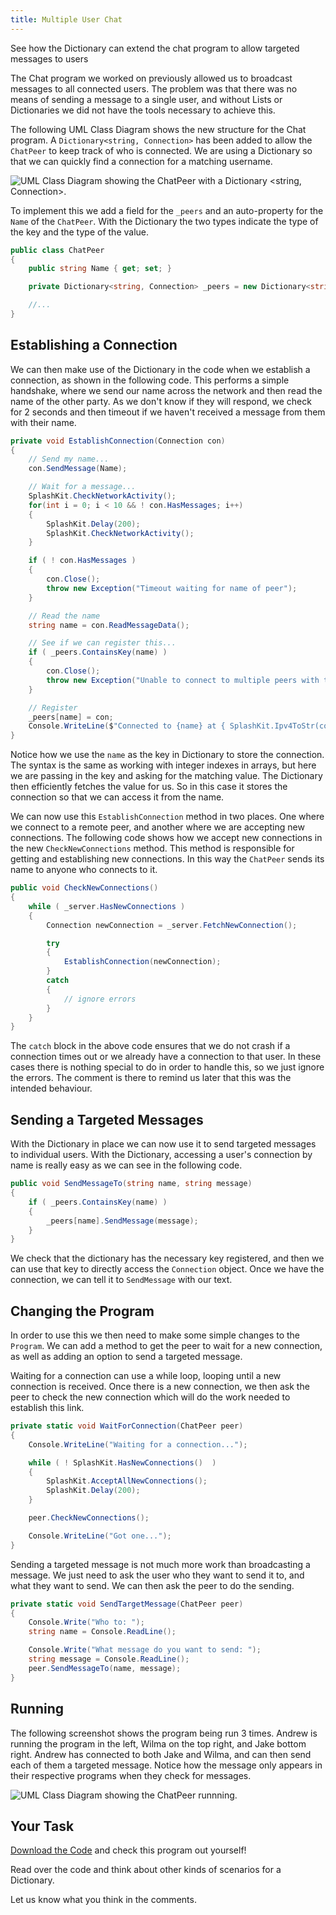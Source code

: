 ```yaml
---
title: Multiple User Chat
---
```


See how the Dictionary can extend the chat program to allow targeted messages to users

The Chat program we worked on previously allowed us to broadcast messages to all connected users. The problem was that there was no means of sending a message to a single user, and without Lists or Dictionaries we did not have the tools necessary to achieve this.

The following UML Class Diagram shows the new structure for the Chat program. A `Dictionary<string, Connection>` has been added to allow the `ChatPeer` to keep track of who is connected. We are using a Dictionary so that we can quickly find a connection for a matching username.

![UML Class Diagram showing the ChatPeer with a Dictionary \<string, Connection\>.](./images/multi-user-chat.png)



To implement this we add a field for the `_peers` and an auto-property for the `Name` of the `ChatPeer`. With the Dictionary the two types indicate the type of the key and the type of the value.

```cs
public class ChatPeer
{
    public string Name { get; set; }

    private Dictionary<string, Connection> _peers = new Dictionary<string, Connection>();

    //...
}
```

## Establishing a Connection

We can then make use of the Dictionary in the code when we establish a connection, as shown in the following code. This performs a simple handshake, where we send our name across the network and then read the name of the other party. As we don't know if they will respond, we check for 2 seconds and then timeout if we haven't received a message from them with their name.

```cs
private void EstablishConnection(Connection con)
{
    // Send my name...
    con.SendMessage(Name);

    // Wait for a message...
    SplashKit.CheckNetworkActivity();
    for(int i = 0; i < 10 && ! con.HasMessages; i++)
    {
        SplashKit.Delay(200);
        SplashKit.CheckNetworkActivity();
    }

    if ( ! con.HasMessages )
    {
        con.Close();
        throw new Exception("Timeout waiting for name of peer");
    }

    // Read the name
    string name = con.ReadMessageData();

    // See if we can register this...
    if ( _peers.ContainsKey(name) )
    {
        con.Close();
        throw new Exception("Unable to connect to multiple peers with the same name");
    }

    // Register
    _peers[name] = con;
    Console.WriteLine($"Connected to {name} at { SplashKit.Ipv4ToStr(con.IP) }:{con.Port}");
}
```

Notice how we use the `name` as the key in Dictionary to store the connection. The syntax is the same as working with integer indexes in arrays, but here we are passing in the key and asking for the matching value. The Dictionary then efficiently fetches the value for us. So in this case it stores the connection so that we can access it from the name.

We can now use this `EstablishConnection` method in two places. One where we connect to a remote peer, and another where we are accepting new connections. The following code shows how we accept new connections in the new `CheckNewConnections` method. This method is responsible for getting and establishing new connections. In this way the `ChatPeer` sends its name to anyone who connects to it.

```cs
public void CheckNewConnections()
{
    while ( _server.HasNewConnections )
    {
        Connection newConnection = _server.FetchNewConnection();

        try
        {
            EstablishConnection(newConnection);
        }
        catch
        {
            // ignore errors
        }
    }
}
```

The `catch` block in the above code ensures that we do not crash if a connection times out or we already have a connection to that user. In these cases there is nothing special to do in order to handle this, so we just ignore the errors. The comment is there to remind us later that this was the intended behaviour.

## Sending a Targeted Messages

With the Dictionary in place we can now use it to send targeted messages to individual users. With the Dictionary, accessing a user's connection by name is really easy as we can see in the following code.

```cs
public void SendMessageTo(string name, string message)
{
    if ( _peers.ContainsKey(name) )
    {
        _peers[name].SendMessage(message);
    }
}
```

We check that the dictionary has the necessary key registered, and then we can use that key to directly access the `Connection` object. Once we have the connection, we can tell it to `SendMessage` with our text.

## Changing the Program

In order to use this we then need to make some simple changes to the `Program`. We can add a method to get the peer to wait for a new connection, as well as adding an option to send a targeted message.

Waiting for a connection can use a while loop, looping until a new connection is received. Once there is a new connection, we then ask the peer to check the new connection which will do the work needed to establish this link.

```cs
private static void WaitForConnection(ChatPeer peer)
{
    Console.WriteLine("Waiting for a connection...");

    while ( ! SplashKit.HasNewConnections()  )
    {
        SplashKit.AcceptAllNewConnections();
        SplashKit.Delay(200);
    }

    peer.CheckNewConnections();

    Console.WriteLine("Got one...");
}
```

Sending a targeted message is not much more work than broadcasting a message. We just need to ask the user who they want to send it to, and what they want to send. We can then ask the peer to do the sending.

```cs
private static void SendTargetMessage(ChatPeer peer)
{
    Console.Write("Who to: ");
    string name = Console.ReadLine();

    Console.Write("What message do you want to send: ");
    string message = Console.ReadLine();
    peer.SendMessageTo(name, message);
}
```

## Running

The following screenshot shows the program being run 3 times. Andrew is running the program in the left, Wilma on the top right, and Jake bottom right. Andrew has connected to both Jake and Wilma, and can then send each of them a targeted message. Notice how the message only appears in their respective programs when they check for messages.

![UML Class Diagram showing the ChatPeer runnning.](./images/multi-user-chat-run.png)

## Your Task

[Download the Code](/resources/code-examples/part-2/5-working-with-multiples/multi-user-chat/MultiChatProgram.zip) and check this program out yourself!

Read over the code and think about other kinds of scenarios for a Dictionary.

Let us know what you think in the comments.